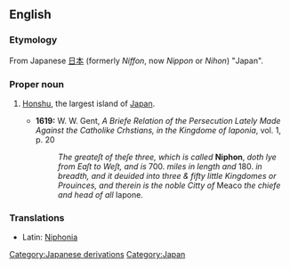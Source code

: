 ==English==
===Etymology===
From Japanese [[日本]] (formerly ''Niffon'', now ''Nippon'' or ''Nihon'') "Japan".
===Proper noun===
{{en-proper-noun}}

# {{obsolete}} [[Honshu]], the largest island of [[Japan]].
#*'''1619:''' W. W. Gent, ''A Briefe Relation of the Persecution Lately Made Against the Catholike Crhstians, in the Kingdome of Iaponia'', vol. 1, p. 20
#*:''The greateſt of theſe three, which is called'' '''Niphon''', ''doth lye from Eaſt to Weſt, and is'' 700. ''miles in length and'' 180. ''in breadth, and it deuided into three & fifty little Kingdomes or Prouinces, and therein is the noble Citty of'' Meaco ''the chiefe and head of all'' Iapone.
===Translations===
{{top}}
*Latin: [[Niphonia]] {{f}}
{{mid}}
{{bottom}}
[[Category:Japanese derivations]]
[[Category:Japan]]